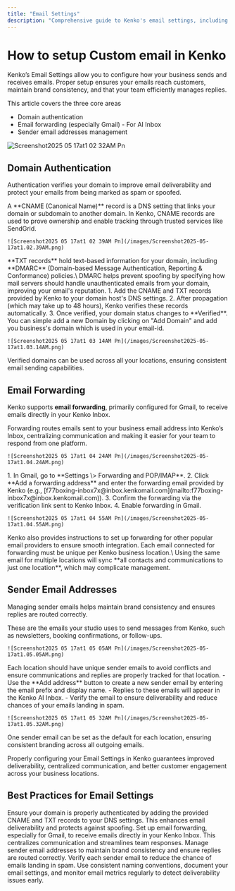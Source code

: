 ```yaml
---
title: "Email Settings"
description: "Comprehensive guide to Kenko's email settings, including domain authentication, email forwarding, and sender email management."
---
```



# How to setup Custom email in Kenko

Kenko’s Email Settings allow you to configure how your business sends and receives emails. Proper setup ensures your emails reach customers, maintain brand consistency, and that your team efficiently manages replies.

This article covers the three core areas

- Domain authentication
- Email forwarding (especially Gmail) - For AI Inbox
- Sender email addresses management

![Screenshot2025 05 17at1 02 32AM Pn](/images/Screenshot2025-05-17at1.02.32AM.png)

## Domain Authentication

Authentication verifies your domain to improve email deliverability and protect your emails from being marked as spam or spoofed.

<AccordionGroup>
  <Accordion title="What is a CNAME record?" icon="key-skeleton-left-right">
    A **CNAME (Canonical Name)** record is a DNS setting that links your domain or subdomain to another domain. In Kenko, CNAME records are used to prove ownership and enable tracking through trusted services like SendGrid.

    ![Screenshot2025 05 17at1 02 39AM Pn](/images/Screenshot2025-05-17at1.02.39AM.png)
  </Accordion>
  <Accordion title="What is a TXT record and DMARC?" icon="gear">
    **TXT records** hold text-based information for your domain, including **DMARC** (Domain-based Message Authentication, Reporting & Conformance) policies.\
    DMARC helps prevent spoofing by specifying how mail servers should handle unauthenticated emails from your domain, improving your email's reputation.
  </Accordion>
  <Accordion title="How to verify your domain?" icon="check">
    1. Add the CNAME and TXT records provided by Kenko to your domain host's DNS settings.
    2. After propagation (which may take up to 48 hours), Kenko verifies these records automatically.
    3. Once verified, your domain status changes to **Verified**.
  </Accordion>
  <Accordion title="Adding a new Domain" icon="plus">
    You can simple add a new Domain by clicking on "Add Domain" and add you business's domain which is used in your email-id.

    ![Screenshot2025 05 17at1 03 14AM Pn](/images/Screenshot2025-05-17at1.03.14AM.png)
  </Accordion>
</AccordionGroup>

<Info>
  Verified domains can be used across all your locations, ensuring consistent email sending capabilities.
</Info>

## Email Forwarding

Kenko supports **email forwarding**, primarily configured for Gmail, to receive emails directly in your Kenko Inbox.

<Steps>
  <Step title="Why forward emails?">
    Forwarding routes emails sent to your business email address into Kenko’s Inbox, centralizing communication and making it easier for your team to respond from one platform.

    ![Screenshot2025 05 17at1 04 24AM Pn](/images/Screenshot2025-05-17at1.04.24AM.png)
  </Step>
  <Step title="How to set up forwarding (Gmail)?">
    1. In Gmail, go to **Settings \> Forwarding and POP/IMAP**.
    2. Click **Add a forwarding address** and enter the forwarding email provided by Kenko (e.g., [f77boxing-inbox7x@inbox.kenkomail.com](mailto:f77boxing-inbox7x@inbox.kenkomail.com)).
    3. Confirm the forwarding via the verification link sent to Kenko Inbox.
    4. Enable forwarding in Gmail.

    ![Screenshot2025 05 17at1 04 55AM Pn](/images/Screenshot2025-05-17at1.04.55AM.png)
  </Step>
  <Step title="Other email clients">
    Kenko also provides instructions to set up forwarding for other popular email providers to ensure smooth integration.
  </Step>
</Steps>

<Info>
  Each email connected for forwarding must be unique per Kenko business location.\
  Using the same email for multiple locations will sync **all contacts and communications to just one location**, which may complicate management.
</Info>

## Sender Email Addresses

Managing sender emails helps maintain brand consistency and ensures replies are routed correctly.

<AccordionGroup>
  <Accordion title="What are sender email addresses?" icon="arrow-down-right">
    These are the emails your studio uses to send messages from Kenko, such as newsletters, booking confirmations, or follow-ups.

    ![Screenshot2025 05 17at1 05 05AM Pn](/images/Screenshot2025-05-17at1.05.05AM.png)
  </Accordion>
  <Accordion title="Why keep sender emails unique per location?" icon="location-pin">
    Each location should have unique sender emails to avoid conflicts and ensure communications and replies are properly tracked for that location.
  </Accordion>
  <Accordion title="How to add and verify sender emails?" icon="check">
    - Use the **Add address** button to create a new sender email by entering the email prefix and display name.
    - Replies to these emails will appear in the Kenko AI Inbox.
    - Verify the email to ensure deliverability and reduce chances of your emails landing in spam.

    ![Screenshot2025 05 17at1 05 32AM Pn](/images/Screenshot2025-05-17at1.05.32AM.png)
  </Accordion>
  <Accordion title="Setting a default sender email" icon="wrench">
    One sender email can be set as the default for each location, ensuring consistent branding across all outgoing emails.
  </Accordion>
</AccordionGroup>

Properly configuring your Email Settings in Kenko guarantees improved deliverability, centralized communication, and better customer engagement across your business locations.

## Best Practices for Email Settings

<CardGroup cols={2}>
  <Card title="Domain Authentication" icon="shield-check" href="/docs/email-settings/domain-authentication">
    Ensure your domain is properly authenticated by adding the provided CNAME and TXT records to your DNS settings. This enhances email deliverability and protects against spoofing.
  </Card>
  <Card title="Email Forwarding" icon="arrow-right" href="/docs/email-settings/email-forwarding">
    Set up email forwarding, especially for Gmail, to receive emails directly in your Kenko Inbox. This centralizes communication and streamlines team responses.
  </Card>
  <Card title="Sender Email Addresses" icon="envelope" href="/docs/email-settings/sender-email-addresses">
    Manage sender email addresses to maintain brand consistency and ensure replies are routed correctly. Verify each sender email to reduce the chance of emails landing in spam.
  </Card>
  <Card title="General Recommendations" icon="cog" href="/docs/email-settings/general-recommendations">
    Use consistent naming conventions, document your email settings, and monitor email metrics regularly to detect deliverability issues early.
  </Card>
</CardGroup>